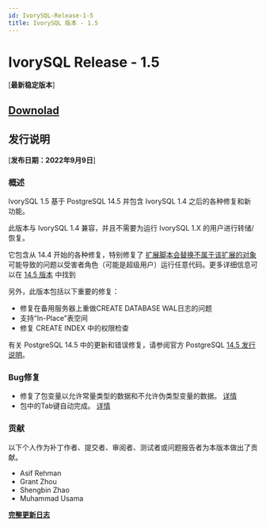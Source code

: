 ```yaml
---
id: IvorySQL-Release-1-5
title: IvorySQL 版本 - 1.5
---
```


# IvorySQL Release - 1.5
[**最新稳定版本**]

## [**Downolad**](https://github.com/IvorySQL/IvorySQL/releases/tag/Ivory_REL_1_5)

## 发行说明
[**发布日期：2022年9月9日**]

### 概述

IvorySQL 1.5 基于 PostgreSQL 14.5 并包含 IvorySQL 1.4 之后的各种修复和新功能。

此版本与 IvorySQL 1.4 兼容，并且不需要为运行 IvorySQL 1.X 的用户进行转储/恢复。

它包含从 14.4 开始的各种修复，特别修复了 [扩展脚本会替换不属于该扩展的对象](https://www.postgresql.org/support/security/CVE-2022-2625/) 可能导致的问题以受害者角色（可能是超级用户）运行任意代码。更多详细信息可以在 [14.5 版本](https://www.postgresql.org/docs/release/14.5/) 中找到

另外，此版本包括以下重要的修复：
- 修复在备用服务器上重做CREATE DATABASE WAL日志的问题
- 支持“In-Place”表空间
- 修复 CREATE INDEX 中的权限检查

有关 PostgreSQL 14.5 中的更新和错误修复，请参阅官方 PostgreSQL [14.5 发行说明](https://www.postgresql.org/docs/release/14.5/)。


### Bug修复
- 修复了包变量以允许常量类型的数据和不允许伪类型变量的数据。 [详情](https://github.com/IvorySQL/IvorySQL/pull/162)
- 包中的Tab键自动完成。 [详情](https://github.com/IvorySQL/IvorySQL/pull/101)


### 贡献
以下个人作为补丁作者、提交者、审阅者、测试者或问题报告者为本版本做出了贡献。
- Asif Rehman
- Grant Zhou
- Shengbin Zhao
- Muhammad Usama

**[完整更新日志](https://github.com/IvorySQL/IvorySQL/commits/Ivory_REL_1_5)**
